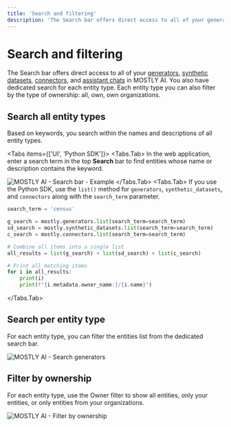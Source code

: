 ```yaml
---
title: 'Search and filtering'
description: 'The Search bar offers direct access to all of your generators, synthetic datasets, connectors, and assistant chats in MOSTLY AI. You also have dedicated search for each entity type. Each entity type you can also filter by the type of ownership: all, own, own organizations.'
---
```



# Search and filtering

The Search bar offers direct access to all of your [generators](/generators), [synthetic datasets](/synthetic-datasets), [connectors](/connectors), and [assistant chats](/chats) in MOSTLY AI. You also have dedicated search for each entity type. Each entity type you can also filter by the type of ownership: all, own, own organizations.

## Search all entity types

Based on keywords, you search within the names and descriptions of all entity types.

<Tabs items={['UI', 'Python SDK']}>
<Tabs.Tab>
In the web application, enter a search term in the top **Search** bar to find entities whose name or description contains the keyword.

<Image
    src="/docs/docimages/search/search.webp"
    alt="MOSTLY AI - Search bar - Example"
    width={800}
    height={500}
/>
</Tabs.Tab>
<Tabs.Tab>
If you use the Python SDK, use the `list()` method for `generators`, `synthetic_datasets`, and `connectors` along with the `search_term` parameter.

```python filename="python" copy
search_term = 'census'

g_search = mostly.generators.list(search_term=search_term)
sd_search = mostly.synthetic_datasets.list(search_term=search_term)
c_search = mostly.connectors.list(search_term=search_term)

# Combine all items into a single list
all_results = list(g_search) + list(sd_search) + list(c_search)

# Print all matching items
for i in all_results:
    print(i)
    print(f"{i.metadata.owner_name:}/{i.name}") 
```
</Tabs.Tab>
</Tabs>

## Search per entity type

For each entity type, you can filter the entities list from the dedicated search bar.

<Image
    src="/docs/docimages/search/search-generators.webp"
    alt="MOSTLY AI - Search generators"
    width={800}
    height={500}
/>

## Filter by ownership

For each entity type, use the Owner filter to show all entities, only your entities, or only entities from your organizations.

<Image
    src="/docs/docimages/search/search-filter-by-ownership.webp"
    alt="MOSTLY AI - Filter by ownership"
    width={800}
    height={500}
/>